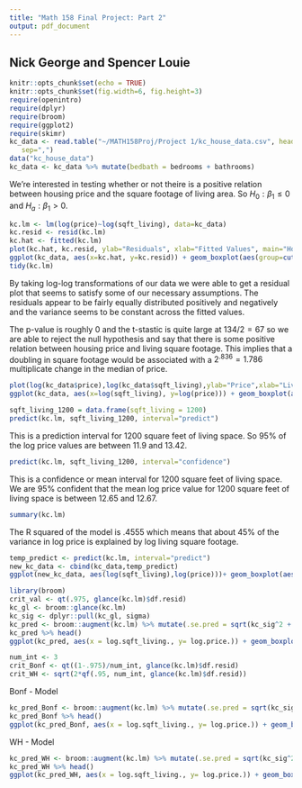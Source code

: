 ```yaml
---
title: "Math 158 Final Project: Part 2"
output: pdf_document
---
```

## Nick George and Spencer Louie 
```r
knitr::opts_chunk$set(echo = TRUE)
knitr::opts_chunk$set(fig.width=6, fig.height=3)
require(openintro)
require(dplyr)
require(broom)
require(ggplot2)
require(skimr)
kc_data <- read.table("~/MATH158Proj/Project 1/kc_house_data.csv", header=TRUE,
   sep=",")
data("kc_house_data")
kc_data <- kc_data %>% mutate(bedbath = bedrooms + bathrooms)

```


We're interested in testing whether or not theire is a positive relation between housing price and the square footage of living area. So $H_0: \beta_1\leq0$ and $H_a: \beta_1>0$.
```r
kc.lm <- lm(log(price)~log(sqft_living), data=kc_data)
kc.resid <- resid(kc.lm)
kc.hat <- fitted(kc.lm)
plot(kc.hat, kc.resid, ylab="Residuals", xlab="Fitted Values", main="Housing Prices")
ggplot(kc_data, aes(x=kc.hat, y=kc.resid)) + geom_boxplot(aes(group=cut_width(kc.hat, .5)))
tidy(kc.lm)
```
By taking log-log transformations of our data we were able to get a residual plot that seems to satisfy some of our necessary assumptions. The residuals appear to be fairly equally distributed positively and negatively and the variance seems to be constant across the fitted values. 

The p-value is roughly 0 and the t-stastic is quite large at $134/2 = 67$ so we are able to reject the null hypothesis and say that there is some positive relation between housing price and living square footage. This implies that a doubling in square footage would be associated with a $2^.836 = 1.786$ multiplicate change in the median of price. 
```r
plot(log(kc_data$price),log(kc_data$sqft_living),ylab="Price",xlab="Living Sqft")
ggplot(kc_data, aes(x=log(sqft_living), y=log(price))) + geom_boxplot(aes(group=cut_width(log(sqft_living), .5)))
```


```r
sqft_living_1200 = data.frame(sqft_living = 1200)
predict(kc.lm, sqft_living_1200, interval="predict")

```
This is a prediction interval for 1200 square feet of living space. So 95% of the log price values are between 11.9 and 13.42. 

```r
predict(kc.lm, sqft_living_1200, interval="confidence")
```
This is a confidence or mean interval for 1200 square feet of living space. We are 95% confident that the mean log price value for 1200 square feet of living space is between 12.65 and 12.67. 

```r
summary(kc.lm)

```

The R squared of the model is .4555 which means that about 45% of the variance in log price is explained by log living square footage. 

```r
temp_predict <- predict(kc.lm, interval="predict")
new_kc_data <- cbind(kc_data,temp_predict)
ggplot(new_kc_data, aes(log(sqft_living),log(price)))+ geom_boxplot(aes(group=cut_width(log(sqft_living), .5))) +geom_line(aes(y=lwr),color="red",linetype="dashed")+geom_line(aes(y=upr), color="red", linetype="dashed") + geom_smooth(method=lm, se=TRUE, level=.95) ## Can't get a band for confidence interval to show up even though the code is correct. 
```


```r

library(broom)
crit_val <- qt(.975, glance(kc.lm)$df.resid)
kc_gl <- broom::glance(kc.lm)
kc_sig <- dplyr::pull(kc_gl, sigma)
kc_pred <- broom::augment(kc.lm) %>% mutate(.se.pred = sqrt(kc_sig^2 + .se.fit^2)) %>% mutate(lower_PI = .fitted - crit_val*.se.pred, upper_PI = .fitted + crit_val*.se.pred, lower_CI = .fitted - crit_val*.se.fit, upper_CI = .fitted + crit_val * .se.fit)
kc_pred %>% head()
ggplot(kc_pred, aes(x = log.sqft_living., y= log.price.)) + geom_boxplot(aes(group=cut_width(log.sqft_living., .5))) + stat_smooth(method="lm", se=FALSE) + geom_ribbon(aes(ymin = lower_PI, ymax= upper_PI), alpha=.2) + geom_ribbon(data = kc_pred, aes(ymin = lower_CI, ymax= upper_CI), alpha = .2, fill= "red")
```

```r
num_int <- 3
crit_Bonf <- qt((1-.975)/num_int, glance(kc.lm)$df.resid)
crit_WH <- sqrt(2*qf(.95, num_int, glance(kc.lm)$df.resid))
```
Bonf - Model
```r
kc_pred_Bonf <- broom::augment(kc.lm) %>% mutate(.se.pred = sqrt(kc_sig^2 + .se.fit^2)) %>% mutate(lower_PI = .fitted - crit_Bonf*.se.pred, upper_PI = .fitted + crit_Bonf*.se.pred, lower_CI = .fitted - crit_Bonf*.se.fit, upper_CI = .fitted + crit_Bonf * .se.fit)
kc_pred_Bonf %>% head()
ggplot(kc_pred_Bonf, aes(x = log.sqft_living., y= log.price.)) + geom_boxplot(aes(group=cut_width(log.sqft_living., .5))) + stat_smooth(method="lm", se=FALSE) + geom_ribbon(aes(ymin = lower_PI, ymax= upper_PI), alpha=.2) + geom_ribbon(data = kc_pred_Bonf, aes(ymin = lower_CI, ymax= upper_CI), alpha = .2, fill= "red")

```
WH - Model
```r
kc_pred_WH <- broom::augment(kc.lm) %>% mutate(.se.pred = sqrt(kc_sig^2 + .se.fit^2)) %>% mutate(lower_PI = .fitted - crit_WH*.se.pred, upper_PI = .fitted + crit_WH*.se.pred, lower_CI = .fitted - crit_WH*.se.fit, upper_CI = .fitted + crit_WH * .se.fit)
kc_pred_WH %>% head()
ggplot(kc_pred_WH, aes(x = log.sqft_living., y= log.price.)) + geom_boxplot(aes(group=cut_width(log.sqft_living., .5))) + stat_smooth(method="lm", se=FALSE) + geom_ribbon(aes(ymin = lower_PI, ymax= upper_PI), alpha=.2) + geom_ribbon(data = kc_pred_WH, aes(ymin = lower_CI, ymax= upper_CI), alpha = .2, fill= "red")
```

